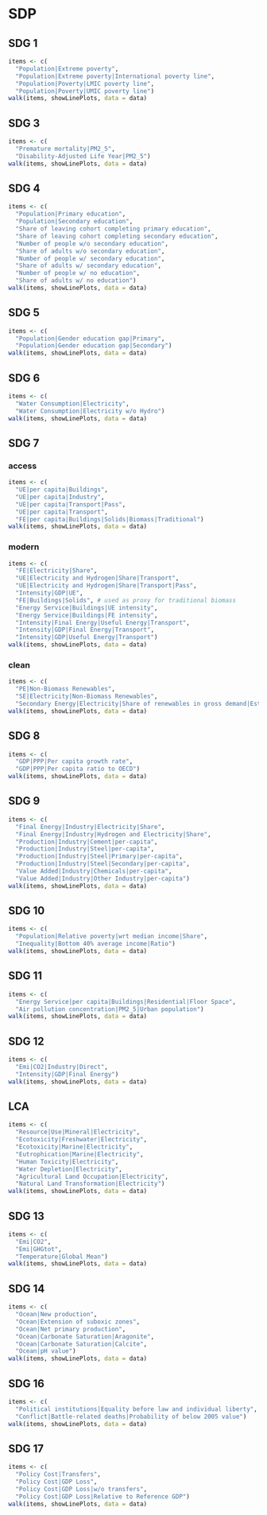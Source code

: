 # SDP

## SDG 1

```r
items <- c(
  "Population|Extreme poverty",
  "Population|Extreme poverty|International poverty line",
  "Population|Poverty|LMIC poverty line",
  "Population|Poverty|UMIC poverty line")
walk(items, showLinePlots, data = data)
```

## SDG 3

```r
items <- c(
  "Premature mortality|PM2_5",
  "Disability-Adjusted Life Year|PM2_5")
walk(items, showLinePlots, data = data)
```

## SDG 4

```r
items <- c(
  "Population|Primary education",
  "Population|Secondary education",
  "Share of leaving cohort completing primary education",
  "Share of leaving cohort completing secondary education",
  "Number of people w/o secondary education",
  "Share of adults w/o secondary education",
  "Number of people w/ secondary education",
  "Share of adults w/ secondary education",
  "Number of people w/ no education",
  "Share of adults w/ no education")
walk(items, showLinePlots, data = data)
```

## SDG 5

```r
items <- c(
  "Population|Gender education gap|Primary",
  "Population|Gender education gap|Secondary")
walk(items, showLinePlots, data = data)
```

## SDG 6

```r
items <- c(
  "Water Consumption|Electricity",
  "Water Consumption|Electricity w/o Hydro")
walk(items, showLinePlots, data = data)
```

\newpage

## SDG 7

### access

```r
items <- c(
  "UE|per capita|Buildings",
  "UE|per capita|Industry",
  "UE|per capita|Transport|Pass",
  "UE|per capita|Transport",
  "FE|per capita|Buildings|Solids|Biomass|Traditional")
walk(items, showLinePlots, data = data)
```

### modern

```r
items <- c(
  "FE|Electricity|Share",
  "UE|Electricity and Hydrogen|Share|Transport",
  "UE|Electricity and Hydrogen|Share|Transport|Pass",
  "Intensity|GDP|UE",
  "FE|Buildings|Solids", # used as proxy for traditional biomass
  "Energy Service|Buildings|UE intensity",
  "Energy Service|Buildings|FE intensity",
  "Intensity|Final Energy|Useful Energy|Transport",
  "Intensity|GDP|Final Energy|Transport",
  "Intensity|GDP|Useful Energy|Transport")
walk(items, showLinePlots, data = data)
```

### clean

```r
items <- c(
  "PE|Non-Biomass Renewables",
  "SE|Electricity|Non-Biomass Renewables",
  "Secondary Energy|Electricity|Share of renewables in gross demand|Estimation")
walk(items, showLinePlots, data = data)
```

## SDG 8

```r
items <- c(
  "GDP|PPP|Per capita growth rate",
  "GDP|PPP|Per capita ratio to OECD")
walk(items, showLinePlots, data = data)
```

## SDG 9

```r
items <- c(
  "Final Energy|Industry|Electricity|Share",
  "Final Energy|Industry|Hydrogen and Electricity|Share",
  "Production|Industry|Cement|per-capita",
  "Production|Industry|Steel|per-capita",
  "Production|Industry|Steel|Primary|per-capita",
  "Production|Industry|Steel|Secondary|per-capita",
  "Value Added|Industry|Chemicals|per-capita",
  "Value Added|Industry|Other Industry|per-capita")
walk(items, showLinePlots, data = data)
```

## SDG 10

```r
items <- c(
  "Population|Relative poverty|wrt median income|Share",
  "Inequality|Bottom 40% average income|Ratio")
walk(items, showLinePlots, data = data)
```

## SDG 11

```r
items <- c(
  "Energy Service|per capita|Buildings|Residential|Floor Space",
  "Air pollution concentration|PM2_5|Urban population")
walk(items, showLinePlots, data = data)
```

\newpage

## SDG 12

```r
items <- c(
  "Emi|CO2|Industry|Direct",
  "Intensity|GDP|Final Energy")
walk(items, showLinePlots, data = data)
```

## LCA

```r
items <- c(
  "Resource|Use|Mineral|Electricity",
  "Ecotoxicity|Freshwater|Electricity",
  "Ecotoxicity|Marine|Electricity",
  "Eutrophication|Marine|Electricity",
  "Human Toxicity|Electricity",
  "Water Depletion|Electricity",
  "Agricultural Land Occupation|Electricity",
  "Natural Land Transformation|Electricity")
walk(items, showLinePlots, data = data)
```

## SDG 13

```r
items <- c(
  "Emi|CO2",
  "Emi|GHGtot",
  "Temperature|Global Mean")
walk(items, showLinePlots, data = data)
```

## SDG 14

```r
items <- c(
  "Ocean|New production",
  "Ocean|Extension of suboxic zones",
  "Ocean|Net primary production",
  "Ocean|Carbonate Saturation|Aragonite",
  "Ocean|Carbonate Saturation|Calcite",
  "Ocean|pH value")
walk(items, showLinePlots, data = data)
```

## SDG 16

```r
items <- c(
  "Political institutions|Equality before law and individual liberty",
  "Conflict|Battle-related deaths|Probability of below 2005 value")
walk(items, showLinePlots, data = data)
```

## SDG 17

```r
items <- c(
  "Policy Cost|Transfers",
  "Policy Cost|GDP Loss",
  "Policy Cost|GDP Loss|w/o transfers",
  "Policy Cost|GDP Loss|Relative to Reference GDP")
walk(items, showLinePlots, data = data)
```
